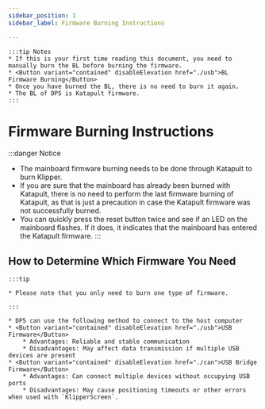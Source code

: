 ```yaml
---
sidebar_position: 1
sidebar_label: Firmware Burning Instructions

---
```





    :::tip Notes
    * If this is your first time reading this document, you need to manually burn the BL before burning the firmware.
    * <Button variant="contained" disableElevation href="./usb">BL Firmware Burning</Button>
    * Once you have burned the BL, there is no need to burn it again.
    * The BL of DP5 is Katapult firmware.
    :::


# Firmware Burning Instructions

:::danger Notice
* The mainboard firmware burning needs to be done through Katapult to burn Klipper.
* If you are sure that the mainboard has already been burned with Katapult, there is no need to perform the last firmware burning of Katapult, as that is just a precaution in case the Katapult firmware was not successfully burned.
* You can quickly press the reset button twice and see if an LED on the mainboard flashes. If it does, it indicates that the mainboard has entered the Katapult firmware.
:::

## How to Determine Which Firmware You Need

    :::tip

    * Please note that you only need to burn one type of firmware.

    :::
    
    * DP5 can use the following method to connect to the host computer
    * <Button variant="contained" disableElevation href="./usb">USB Firmware</Button>
        * Advantages: Reliable and stable communication
        * Disadvantages: May affect data transmission if multiple USB devices are present
    * <Button variant="contained" disableElevation href="./can">USB Bridge Firmware</Button>
        * Advantages: Can connect multiple devices without occupying USB ports
        * Disadvantages: May cause positioning timeouts or other errors when used with `KlipperScreen`.